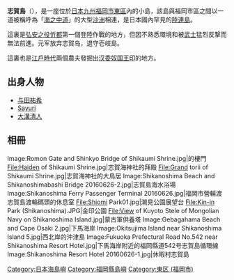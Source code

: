 {{unreferenced|time=2019-11-07T18:48:40+00:00}}
{{Infobox islands
| name = 志賀島
| native name = {{lang|ja|志賀島}}<small>（日語）</small>
| native name link = 
| sobriquet = 
| image name = Shikano-shima island from Hakata bay.JPG
| image caption    = 志賀島
| image size       = 
| image alt        =
| locator map      = 
| locator map size =
| map caption      =
| location         = 
| coordinates      = 
| archipelago      = 
| total islands    = 
| major islands    = 
| area             = 
| area_km2         =5.78
| area_sqmi        =
| rank             = 
| length           =
| length_km        =
| length_mi        =
| width            =
| width_km         =
| width_mi         =
| coastline        =
| coastline_km     =11
| coastline_mi     =
| highest mount    = 
| elevation        = 
| elevation_m      =168.9
| elevation_ft     =
| Country heading  =
| country          = {{JPN}}（[[福岡縣|福岡縣]][[福岡市|福岡市]]）
| country admin divisions title     = 
| country admin divisions           = 
| country admin divisions title 1   = 
| country admin divisions 1         = 
| country admin divisions title 2   = 
| country admin divisions 2         = 
| country capital                   = 
| country largest city              = 
| country largest city population   = 
| country leader title              = 
| country leader name               = 
| country 1                         = 
| country 1 admin divisions title   = 
| country 1 admin divisions         = 
| country 1 admin divisions title 1 = 
| country 1 admin divisions 1       = 
| country 1 admin divisions title 2 = 
| country 1 admin divisions 2       = 
| country 1 capital city            = 
| country 1 largest city            = 
| country 1 largest city population = 
| country 1 leader title            = 
| country 1 leader name             = 
| country 2                         = 
| country 2 admin divisions title   = 
| country 2 admin divisions         =
| country 2 admin divisions title 1 = 
| country 2 admin divisions 1       = 
| country 2 admin divisions title 2 = 
| country 2 admin divisions 2       = 
| country 2 capital city            = 
| country 2 largest city            = 
| country 2 largest city population = 
| country 2 leader title            = 
| country 2 leader name             = 
| demonym          =
| population       = 
| population as of = 
| density_km2      =
| ethnic groups    = 
| website          = 
| additional info  =

}}
'''志賀島'''（{{jpn|j=志賀島|hg=しかのしま|rm=Shikanoshima|f=y}}），是一座位於[[日本|日本]][[九州_(日本)|九州]][[福岡市|福岡市]][[東區_(福岡市)|東區]]{{link-ja|博多灣|博多湾}}內的小島，該島與福岡市區之間以一道被稱呼為「[[海之中道|海之中道]]」的大型[[沙洲|沙洲]]相連，是日本國內罕見的[[陸連島|陸連島]]。

這裏是[[弘安之役|弘安之役]][[忻都|忻都]]第一個登陸作戰的地方，但因不熟悉環境和被[[武士|武士]]猛烈反撃而無法前進。元军放弃志賀岛，退守壱岐島。

這裏也是[[江戶時代|江戶時代]]兩個農夫發掘出[[汉委奴国王印|汉委奴国王印]]的地方。

== 出身人物 ==
* [[与田祐希|与田祐希]]
* [[Sayuri|Sayuri]]
* [[大溝清人|大溝清人]]

== 相冊 ==
<gallery>
Image:Romon Gate and Shinkyo Bridge of Shikaumi Shrine.jpg|{{link-ja|志賀海神社|志賀海神社}}的樓門
File:Haiden of Shikaumi Shrine.jpg|志賀海神社的拜殿
File:Grand torii of Shikaumi Shrine.jpg|志賀海神社的大鳥居
Image:Shikanoshima Beach and Shikanoshimabashi Bridge 20160626-2.jpg|志賀島海水浴場
Image:Shikanoshima Ferry Passenger Terminal 20160626.jpg|福岡市營輪渡志賀島渡輪碼頭的休息室
File:Shiomi Park01.jpg|潮見公園展望台
File:Kin-in Park (Shikanoshima).JPG|金印公園
File:View of Kuyoto Stele of Mongolian Navy on Shikanoshima Island.jpg|蒙古軍供養塔
Image:Gebagahama Beach and Cape Osaki 2.jpg|下馬海岸
Image:Okitsujima Island near Shikanoshima Island 5.jpg|西北岸的沖津島
Image:Fukuoka Prefectural Road No.542 near Shikanoshima Resort Hotel.jpg|下馬海岸附近的福岡縣道542号志賀島循環線
Image:Shikanoshima Resort Hotel 20160626-1.jpg|休暇村志賀島
</gallery>

{{DEFAULTSORT:Shikanoshima}}
[[Category:日本海島嶼|Category:日本海島嶼]]
[[Category:福岡縣島嶼|Category:福岡縣島嶼]]
[[Category:東区_(福岡市)|Category:東区 (福岡市)]]